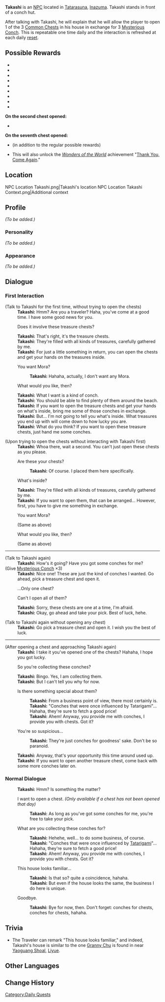 {{About|the regular NPC|the story quest NPC|Takashi (Unforeseen Circumstances)}}
{{Character Infobox
|type             = NPC
|image            = NPC Takashi.png
|region           = Inazuma
}}
'''Takashi''' is an [[NPC]] located in [[Tatarasuna]], [[Inazuma]]. Takashi stands in front of a conch hut.

After talking with Takashi, he will explain that he will allow the player to open 1 of the 3 [[Common Chest]]s in his house in exchange for 3 [[Mysterious Conch]]. This is repeatable one time daily and the interaction is refreshed at each daily [[reset]].

==Possible Rewards==
* {{Item|Apple|x=1–3}}
* {{Item|Sunsettia|x=1–3}}
* {{Item|Tomato|x=1–2}}
* {{Item|Wheat|x=1–2}}
* {{Item|Cabbage|x=1–3}}
* {{Item|Potato|x=1}}
* {{Item|Iron Chunk|x=1–3}}
* {{Item|White Iron Chunk|x=1}}
* {{Item|Crystal Chunk|x=1}}
'''On the second chest opened:'''
* {{Item|Bag of Flower Seeds|x=1}}
'''On the seventh chest opened:'''
* {{Item|Diagram|text=Diagram: Hamayumi|link=Hamayumi|x=1}} (in addition to the regular possible rewards)
<!-- I didn't get the diagram on the 7th day and I didn't complete Tatara Tales -->
* This will also unlock the ''[[Wonders of the World]]'' achievement "[[Thank You, Come Again]]."

==Location==
<gallery>
NPC Location Takashi.png|Takashi's location
NPC Location Takashi Context.png|Additional context
</gallery>

==Profile==
<!-- detailed story/lore information goes here -->
''(To be added.)''

===Personality===
''(To be added.)''

===Appearance===
''(To be added.)''

==Dialogue==
===First Interaction===
{{Dialogue start}}
;(Talk to Takashi for the first time, without trying to open the chests)
:'''Takashi:''' Hmm? Are you a traveler? Haha, you've come at a good time. I have some good news for you.
:{{DIcon}} Does it involve these treasure chests?
:'''Takashi:''' That's right, it's the treasure chests.
:'''Takashi:''' They're filled with all kinds of treasures, carefully gathered by me.
:'''Takashi:''' For just a little something in return, you can open the chests and get your hands on the treasures inside.
:{{DIcon}} You want Mora?
::'''Takashi:''' Hahaha, actually, I don't want any Mora.
:{{DIcon}} What would you like, then?
:'''Takashi:''' What I want is a kind of conch.
:'''Takashi:''' You should be able to find plenty of them around the beach.
:'''Takashi:''' If you want to open the treasure chests and get your hands on what's inside, bring me some of those conches in exchange.
:'''Takashi:''' But... I'm not going to tell you what's inside. What treasures you end up with will come down to how lucky you are.
:'''Takashi:''' What do you think? If you want to open these treasure chests, just hand me some conches.

;(Upon trying to open the chests without interacting with Takashi first)
:'''Takashi:''' Whoa there, wait a second. You can't just open these chests as you please.
:{{DIcon}} Are these your chests?
::'''Takashi:''' Of course. I placed them here specifically.
:{{DIcon}} What's inside?
:'''Takashi:''' They're filled with all kinds of treasures, carefully gathered by me.
:'''Takashi:''' If you want to open them, that can be arranged... However, first, you have to give me something in exchange.
:{{DIcon}} You want Mora?
:;(Same as above)
:{{DIcon}} What would you like, then?
:;(Same as above)
----
;(Talk to Takashi again)
:'''Takashi:''' How's it going? Have you got some conches for me?
;(Give [[Mysterious Conch]] ×3)
:'''Takashi:''' Nice one! These are just the kind of conches I wanted. Go ahead, pick a treasure chest and open it.
:{{DIcon}} ...Only one chest?
:{{DIcon}} Can't I open all of them?
:'''Takashi:''' Sorry, these chests are one at a time, I'm afraid.
:'''Takashi:''' Okay, go ahead and take your pick. Best of luck, hehe.

;(Talk to Takashi again without opening any chest)
:'''Takashi:''' Go pick a treasure chest and open it. I wish you the best of luck.
----
;(After opening a chest and approaching Takashi again)
:'''Takashi:''' I take it you've opened one of the chests? Hahaha, I hope you got lucky.
:{{DIcon}} So you're collecting these conches?
:'''Takashi:''' Bingo. Yes, I am collecting them.
:'''Takashi:''' But I can't tell you why for now.
:{{DIcon}} Is there something special about them?
::'''Takashi:''' From a business point of view, there most certainly is.
::'''Takashi:''' "Conches that were once influenced by Tatarigami"... Hahaha, they're sure to fetch a good price!
::'''Takashi:''' Ahem! Anyway, you provide me with conches, I provide you with chests. Got it?
:{{DIcon}} You're so suspicious...
::'''Takashi:''' They're just conches for goodness' sake. Don't be so paranoid.
:'''Takashi:''' Anyway, that's your opportunity this time around used up.
:'''Takashi:''' If you want to open another treasure chest, come back with some more conches later on.

===Normal Dialogue===
:'''Takashi:''' Hmm? Is something the matter?
:{{DIcon}} I want to open a chest. ''(Only available if a chest has not been opened that day)''
::'''Takashi:''' As long as you've got some conches for me, you're free to take your pick.
:{{DIcon}} What are you collecting these conches for?
::'''Takashi:''' Hehehe, well... to do some business, of course.
::'''Takashi:''' "Conches that were once influenced by [[Tatarigami]]"... Hahaha, they're sure to fetch a good price!
::'''Takashi:''' Ahem! Anyway, you provide me with conches, I provide you with chests. Got it?
:{{DIcon}} This house looks familiar...
::'''Takashi:''' Is that so? {{sic|Wow...that's}} quite a coincidence, hahaha.
::'''Takashi:''' But even if the house looks the same, the business I do here is unique.
:{{DIcon}} Goodbye.
::'''Takashi:''' Bye for now, then. Don't forget: conches for chests, conches for chests, hahaha.
{{Dialogue end}}

==Trivia==
*The Traveler can remark "This house looks familiar," and indeed, Takashi's house is similar to the one [[Granny Chu]] is found in near [[Yaoguang Shoal]], [[Liyue]].

==Other Languages==
{{Other Languages|default_hidden = 1
|en      = Takashi
|zhs     = 阿敬
|zhs_rm  = Ā Jìng
|zht     = 阿敬
|zht_rm  = Ā Jìng
|ja      = 敬
|ja_rm   = Takashi
|ko      = 타카시
|ko_rm   = Takashi
|es      = Takashi
|fr      = Takashi
|ru      = Такаси
|th      = Takashi
|vi      = Takashi
|de      = Takashi
|id      = Takashi
|pt      = Takashi
|tr      = 
|it      = 
}}

==Change History==
{{Change History|2.0}}
<!--
==References==
{{Reflist}}-->

[[Category:Daily Quests]]